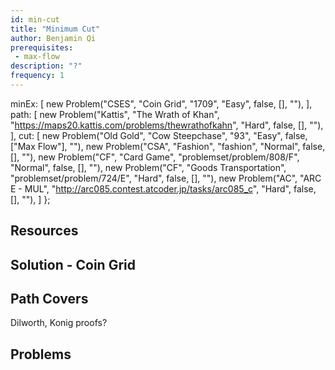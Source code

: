 ```yaml
---
id: min-cut
title: "Minimum Cut"
author: Benjamin Qi
prerequisites: 
 - max-flow
description: "?"
frequency: 1
---
```



  minEx: [
    new Problem("CSES", "Coin Grid", "1709", "Easy", false, [], ""),
  ],
  path: [
    new Problem("Kattis", "The Wrath of Khan", "https://maps20.kattis.com/problems/thewrathofkahn", "Hard", false, [], ""),
  ],
  cut: [
    new Problem("Old Gold", "Cow Steepchase", "93", "Easy", false, ["Max Flow"], ""),
    new Problem("CSA", "Fashion", "fashion", "Normal", false, [], ""),
    new Problem("CF", "Card Game", "problemset/problem/808/F", "Normal", false, [], ""),
    new Problem("CF", "Goods Transportation", "problemset/problem/724/E", "Hard", false, [], ""),
    new Problem("AC", "ARC E - MUL", "http://arc085.contest.atcoder.jp/tasks/arc085_c", "Hard", false, [], ""),
  ]
};

<Problems problems={problems.minEx} />

## Resources

<Resources>
  <Resource source="CPC" title="10 - Network Flow" url="10_graphs_3_network_flow"> </Resource>
  <Resource source="CPH" title="20 - Flows & Cuts"> </Resource>
  <Resource source="Wikipedia" url="https://en.wikipedia.org/wiki/Closure_problem" title="Closure Problem"></Resource>
</Resources>

## Solution - Coin Grid

<IncompleteSection>

</IncompleteSection>

## Path Covers

<Problems problems={problems.path} />

<IncompleteSection>

Dilworth, Konig proofs?

</IncompleteSection>

## Problems

<Problems problems={problems.cut} />
